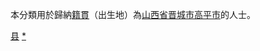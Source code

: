 {{Catnav|頁面分類|各種主題的頁面分類|依中国各省来作的分类|各地中国人|山西人|晋城人}}
{{Catnav|頁面分類|人物|各國人物|中国人|各地中国人|山西人|晋城人}}

本分類用於歸納[[籍貫|籍貫]]（出生地）為[[山西省|山西省]][[晋城市|晋城市]][[高平市|高平市]]的人士。

[[Category:晋城人|县]]
[[Category:高平市|*]]